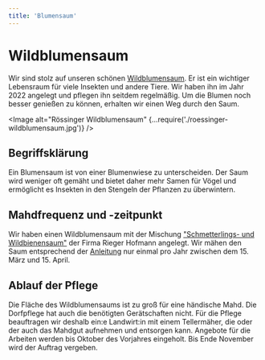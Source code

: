 ```yaml
---
title: 'Blumensaum'
---
```



# Wildblumensaum

Wir sind stolz auf unseren schönen
[Wildblumensaum](https://goo.gl/maps/LYvsj8V6xDXahSew9). Er ist ein wichtiger
Lebensraum für viele Insekten und andere Tiere. Wir haben ihn im Jahr 2022
angelegt und pflegen ihn seitdem regelmäßig. Um die Blumen noch besser genießen
zu können, erhalten wir einen Weg durch den Saum.

<Image
  alt="Rössinger Wildblumensaum"
  {...require('./roessinger-wildblumensaum.jpg')}
/>

## Begriffsklärung

Ein Blumensaum ist von einer Blumenwiese zu unterscheiden. Der Saum wird weniger
oft gemäht und bietet daher mehr Samen für Vögel und ermöglicht es Insekten in
den Stengeln der Pflanzen zu überwintern.

## Mahdfrequenz und -zeitpunkt

Wir haben einen Wildblumensaum mit der Mischung
["Schmetterlings- und Wildbienensaum"](/meadow/8_Schmetterlings-_und_Wildbienensaum_UG_05_ab_2023_04.04.2023.pdf)
der Firma Rieger Hofmann angelegt. Wir mähen den Saum entsprechend der
[Anleitung](/meadow/08_Schmetterlingssaum_freie_Landschaft.pdf) nur einmal pro
Jahr zwischen dem 15. März und 15. April.

## Ablauf der Pflege

Die Fläche des Wildblumensaums ist zu groß für eine händische Mahd. Die
Dorfpflege hat auch die benötigten Gerätschaften nicht. Für die Pflege
beauftragen wir deshalb ein:e Landwirt:in mit einem Tellermäher, die oder der
auch das Mahdgut aufnehmen und entsorgen kann. Angebote für die Arbeiten werden
bis Oktober des Vorjahres eingeholt. Bis Ende November wird der Auftrag
vergeben.
